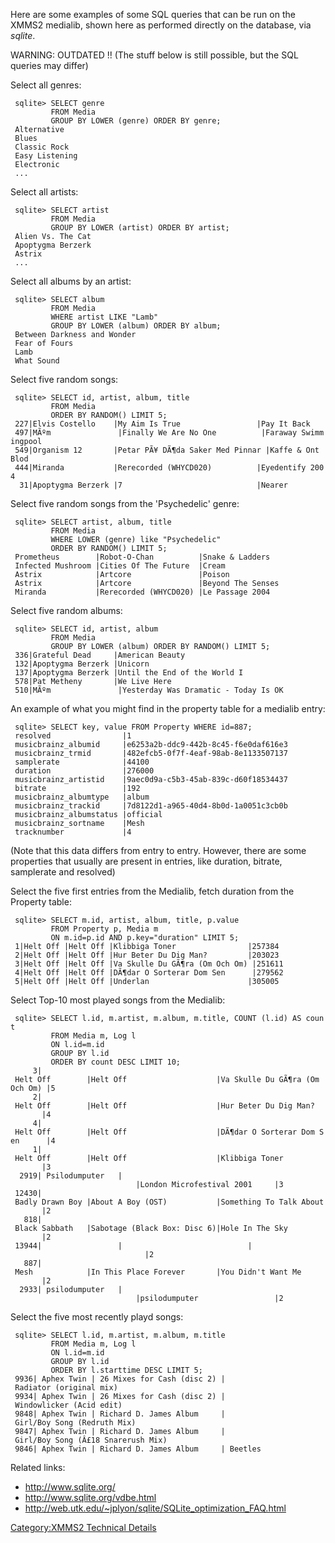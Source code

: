 {{Navbar}}

Here are some examples of some SQL queries that can be run on the XMMS2 medialib, shown here as performed directly on the database, via ''sqlite''.


WARNING: OUTDATED !! (The stuff below is still possible, but the SQL queries may differ)

Select all genres:
  sqlite> SELECT genre 
          FROM Media 
          GROUP BY LOWER (genre) ORDER BY genre;
  Alternative
  Blues
  Classic Rock
  Easy Listening
  Electronic
  ...


Select all artists:
  sqlite> SELECT artist 
          FROM Media 
          GROUP BY LOWER (artist) ORDER BY artist; 
  Alien Vs. The Cat
  Apoptygma Berzerk
  Astrix
  ...


Select all albums by an artist:
  sqlite> SELECT album 
          FROM Media 
          WHERE artist LIKE "Lamb" 
          GROUP BY LOWER (album) ORDER BY album; 
  Between Darkness and Wonder
  Fear of Fours
  Lamb
  What Sound


Select five random songs:
  sqlite> SELECT id, artist, album, title 
          FROM Media 
          ORDER BY RANDOM() LIMIT 5;
  227|Elvis Costello    |My Aim Is True                 |Pay It Back
  497|MÃºm               |Finally We Are No One          |Faraway Swimmingpool
  549|Organism 12       |Petar PÃ¥ DÃ¶da Saker Med Pinnar |Kaffe & Ont Blod
  444|Miranda           |Rerecorded (WHYCD020)          |Eyedentify 2004
   31|Apoptygma Berzerk |7                              |Nearer


Select five random songs from the 'Psychedelic' genre:
  sqlite> SELECT artist, album, title 
          FROM Media 
          WHERE LOWER (genre) like "Psychedelic" 
          ORDER BY RANDOM() LIMIT 5;
  Prometheus        |Robot-O-Chan          |Snake & Ladders
  Infected Mushroom |Cities Of The Future  |Cream
  Astrix            |Artcore               |Poison
  Astrix            |Artcore               |Beyond The Senses
  Miranda           |Rerecorded (WHYCD020) |Le Passage 2004


Select five random albums:
  sqlite> SELECT id, artist, album 
          FROM Media 
          GROUP BY LOWER (album) ORDER BY RANDOM() LIMIT 5;
  336|Grateful Dead     |American Beauty
  132|Apoptygma Berzerk |Unicorn
  137|Apoptygma Berzerk |Until the End of the World I
  578|Pat Metheny       |We Live Here
  510|MÃºm               |Yesterday Was Dramatic - Today Is OK


An example of what you might find in the property table for a medialib entry:
  sqlite> SELECT key, value FROM Property WHERE id=887; 
  resolved                |1
  musicbrainz_albumid     |e6253a2b-ddc9-442b-8c45-f6e0daf616e3
  musicbrainz_trmid       |482efcb5-0f7f-4eaf-98ab-8e1133507137
  samplerate              |44100
  duration                |276000
  musicbrainz_artistid    |9aec0d9a-c5b3-45ab-839c-d60f18534437
  bitrate                 |192
  musicbrainz_albumtype   |album
  musicbrainz_trackid     |7d8122d1-a965-40d4-8b0d-1a0051c3cb0b
  musicbrainz_albumstatus |official
  musicbrainz_sortname    |Mesh
  tracknumber             |4
(Note that this data differs from entry to entry. However, there are some properties that usually are present in entries, like duration, bitrate, samplerate and resolved)


Select the five first entries from the Medialib, fetch duration from the Property table:
  sqlite> SELECT m.id, artist, album, title, p.value 
          FROM Property p, Media m 
          ON m.id=p.id AND p.key="duration" LIMIT 5;
  1|Helt Off |Helt Off |Klibbiga Toner                |257384
  2|Helt Off |Helt Off |Hur Beter Du Dig Man?         |203023
  3|Helt Off |Helt Off |Va Skulle Du GÃ¶ra (Om Och Om) |251611
  4|Helt Off |Helt Off |DÃ¶dar O Sorterar Dom Sen      |279562
  5|Helt Off |Helt Off |Underlan                      |305005


Select Top-10 most played songs from the Medialib:
  sqlite> SELECT l.id, m.artist, m.album, m.title, COUNT (l.id) AS count 
          FROM Media m, Log l 
          ON l.id=m.id 
          GROUP BY l.id 
          ORDER BY count DESC LIMIT 10;
      3| Helt Off        |Helt Off                    |Va Skulle Du GÃ¶ra (Om Och Om) |5
      2| Helt Off        |Helt Off                    |Hur Beter Du Dig Man?         |4
      4| Helt Off        |Helt Off                    |DÃ¶dar O Sorterar Dom Sen      |4
      1| Helt Off        |Helt Off                    |Klibbiga Toner                |3
   2919| Psilodumputer   |                            |London Microfestival 2001     |3
  12430| Badly Drawn Boy |About A Boy (OST)           |Something To Talk About       |2
    818| Black Sabbath   |Sabotage (Black Box: Disc 6)|Hole In The Sky               |2
  13944|                 |                            |                              |2
    887| Mesh            |In This Place Forever       |You Didn't Want Me            |2
   2933| psilodumputer   |                            |psilodumputer                 |2


Select the five most recently playd songs:
  sqlite> SELECT l.id, m.artist, m.album, m.title 
          FROM Media m, Log l 
          ON l.id=m.id 
          GROUP BY l.id 
          ORDER BY l.starttime DESC LIMIT 5;
  9936| Aphex Twin | 26 Mixes for Cash (disc 2) | Radiator (original mix)
  9934| Aphex Twin | 26 Mixes for Cash (disc 2) | Windowlicker (Acid edit)
  9848| Aphex Twin | Richard D. James Album     | Girl/Boy Song (Redruth Mix)
  9847| Aphex Twin | Richard D. James Album     | Girl/Boy Song (Â£18 Snarerush Mix)
  9846| Aphex Twin | Richard D. James Album     | Beetles


Related links:
* http://www.sqlite.org/
* http://www.sqlite.org/vdbe.html
* http://web.utk.edu/~jplyon/sqlite/SQLite_optimization_FAQ.html

[[Category:XMMS2 Technical Details]]